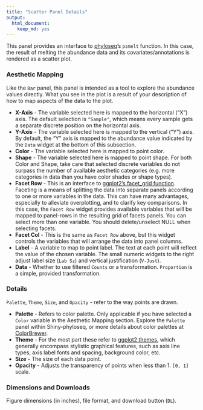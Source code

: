 ```yaml
---
title: "Scatter Panel Details"
output:
  html_document:
    keep_md: yes
---
```


This panel provides an interface to 
[phyloseq](http://joey711.github.io/phyloseq)'s
`psmelt` function.
In this case, the result of melting the abundance data and its covariates/annotations
is rendered as a scatter plot.

### Aesthetic Mapping

Like the `Bar` panel, this panel is intended
as a tool to explore the abundance values directly.
What you see in the plot is a result of your description
of how to map aspects of the data to the plot.

- **X-Axis** - The variable selected here is mapped to the horizontal ("X") axis.
The default selection is `"Sample"`,
which means every sample gets a separate discrete position on the horizontal axis.
- **Y-Axis** - The variable selected here is mapped to the vertical ("Y") axis.
By default, the "Y" axis is mapped to the abundance value indicated by the `Data` widget
at the bottom of this subsection.
- **Color** - The variable selected here is mapped to point color.
- **Shape** - The variable selected here is mapped to point shape.
For both Color and Shape, take care that selected discrete variables
do not surpass the number of available aesthetic categories
(e.g. more categories in data than you have color shades or shape types).
- **Facet Row** - This is an interface to
[ggplot2's facet_grid function](http://docs.ggplot2.org/0.9.3.1/facet_grid.html).
Faceting is a means of splitting the data into separate panels
according to one or more variables in the data.
This can have many advantages, especially to alleviate overplotting,
and to clarify key comparisons.
In this case, the `Facet Row` widget provides available variables
that will be mapped to panel-rows in the resulting grid of facets panels.
You can select more than one variable.
You should delete/unselect NULL when selecting facets.
- **Facet Col** - This is the same as `Facet Row` above,
but this widget controls the variables that will arrange the data
into panel columns.
- **Label** - A variable to map to point label.
The text at each point will reflect the value of the chosen variable.
The small numeric widgets to the right adjust
label size (`Lab Sz`) and vertical justification (`V-Just`).
- **Data** - Whether to use filtered `Counts` or a transformation.
`Proportion` is a simple, provided transformation.


### Details

`Palette`, `Theme`, `Size`, and `Opacity` - refer to the way points are drawn.

- **Palette** - Refers to color palette.
Only applicable if you have selected a `Color` variable
in the Aesthetic Mapping section.
Explore the `Palette` panel within Shiny-phyloseq,
or more details about color palettes at [ColorBrewer](http://colorbrewer2.org/).
- **Theme** - For the most part these refer to
[ggplot2 themes](http://docs.ggplot2.org/0.9.2.1/theme.html),
which generally encompass stylistic graphical features,
such as axis line types, axis label fonts and spacing, background color, etc.
- **Size** - The size of each data point.
- **Opacity** - Adjusts the transparency of points when less than 1. `[0, 1]` scale.

### Dimensions and Downloads

Figure dimensions (in inches), file format, and download button (`DL`).

